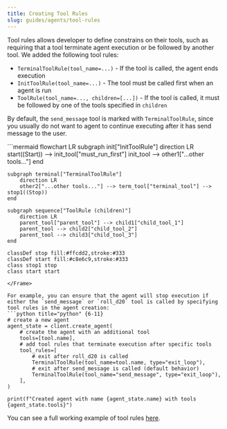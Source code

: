 ```yaml
---
title: Creating Tool Rules
slug: guides/agents/tool-rules
---
```


Tool rules allows developer to define constrains on their tools, such as requiring that a tool terminate agent execution or be followed by another tool. We added the following tool rules:
*  `TerminalToolRule(tool_name=...)` - If the tool is called, the agent ends execution
* `InitToolRule(tool_name=...)` - The tool must be called first when an agent is run
* `ToolRule(tool_name=..., children=[...])` - If the tool is called, it must be followed by one of the tools specified in `children`

<Note> By default, the `send_message` tool is marked with `TerminalToolRule`, since you usually do not want to agent to continue executing after it has send message to the user. </Note>

<Frame>
```mermaid
flowchart LR
    subgraph init["InitToolRule"]
        direction LR
        start((Start)) --> init_tool["must_run_first"]
        init_tool --> other1["...other tools..."]
    end

    subgraph terminal["TerminalToolRule"]
        direction LR
        other2["...other tools..."] --> term_tool["terminal_tool"] --> stop1((Stop))
    end

    subgraph sequence["ToolRule (children)"]
        direction LR
        parent_tool["parent_tool"] --> child1["child_tool_1"]
        parent_tool --> child2["child_tool_2"]
        parent_tool --> child3["child_tool_3"]
    end

    classDef stop fill:#ffcdd2,stroke:#333
    classDef start fill:#c8e6c9,stroke:#333
    class stop1 stop
    class start start
```
</Frame>

For example, you can ensure that the agent will stop execution if either the `send_message` or `roll_d20` tool is called by specifying tool rules in the agent creation:
```python title="python" {6-11}
# create a new agent
agent_state = client.create_agent(
    # create the agent with an additional tool
    tools=[tool.name],
    # add tool rules that terminate execution after specific tools
    tool_rules=[
        # exit after roll_d20 is called
        TerminalToolRule(tool_name=tool.name, type="exit_loop"),
        # exit after send_message is called (default behavior)
        TerminalToolRule(tool_name="send_message", type="exit_loop"),
    ],
)

print(f"Created agent with name {agent_state.name} with tools {agent_state.tools}")
```

You can see a full working example of tool rules [here](https://github.com/letta-ai/letta/blob/0.5.2/examples/tool_rule_usage.py).
